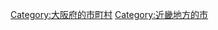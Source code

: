 {{Commonscat|Shijonawate, Osaka}}
{{Catmore}}

{{DEFAULTSORT:Shijonawate-shi}}
[[Category:大阪府的市町村|Category:大阪府的市町村]]
[[Category:近畿地方的市|Category:近畿地方的市]]